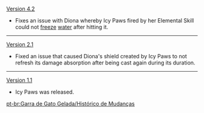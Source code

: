 {{Change History/Header}}
[[Version 4.2]]
* Fixes an issue with Diona whereby Icy Paws fired by her Elemental Skill could not [[freeze]] [[water]] after hitting it.
----
[[Version 2.1]]
* Fixed an issue that caused Diona's shield created by Icy Paws to not refresh its damage absorption after being cast again during its duration.
----
[[Version 1.1]]
* Icy Paws was released.

<noinclude>


[[pt-br:Garra de Gato Gelada/Histórico de Mudanças]]
</noinclude>